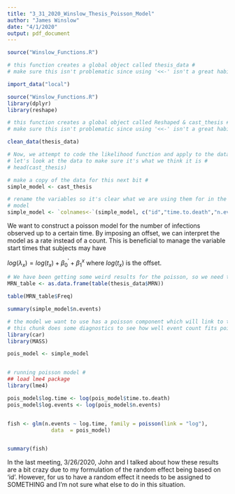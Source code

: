 ---
title: "3_31_2020_Winslow_Thesis_Poisson_Model"
author: "James Winslow"
date: "4/1/2020"
output: pdf_document
---
```{r Import_Data}
source("Winslow_Functions.R")

# this function creates a global object called thesis_data #
# make sure this isn't problematic since using '<<-' isn't a great habit #

import_data("local")
```

```{r}
source("Winslow_Functions.R")
library(dplyr)
library(reshape)

# this function creates a global object called Reshaped & cast_thesis #
# make sure this isn't problematic since using '<<-' isn't a great habit #

clean_data(thesis_data)

```


```{r}
# Now, we attempt to code the likelihood function and apply to the data
# let's look at the data to make sure it's what we think it is #
# head(cast_thesis)

# make a copy of the data for this next bit #
simple_model <- cast_thesis

# rename the variables so it's clear what we are using them for in the simple
# model
simple_model <- `colnames<-`(simple_model, c("id","time.to.death","n.events","dead"))
```
We want to construct a poisson model for the number of infections observed up to a certain time. By imposing an offset, we can interpret the model as a rate instead of a count. This is beneficial to manage the variable start times that subjects may have  

$log(\lambda_{x}) = log(t_{x}) + \beta^{'}_{0} + \beta^{x}_{1}$ \newline
where $log(t_{x})$ is the offset.

```{r}
# We have been getting some weird results for the poisson, so we need to look at # what is going on
MRN_table <- as.data.frame(table(thesis_data$MRN))

table(MRN_table$Freq)

summary(simple_model$n.events)
```

```{r}

# the model we want to use has a poisson component which will link to the survival model via the fraily (random effect) #
# this chunk does some diagnostics to see how well event count fits pois dist #
library(car)
library(MASS)

pois_model <- simple_model


# running poisson model #
## load lme4 package
library(lme4)

pois_model$log.time <- log(pois_model$time.to.death)
pois_model$log.events <- log(pois_model$n.events)


fish <- glm(n.events ~ log.time, family = poisson(link = "log"),
              data  = pois_model)


summary(fish)
```

In the last meeting, 3/26/2020, John and I talked about how these results are a bit crazy due to my formulation of the random effect being based on 'id'. 
However, for us to have a random effect it needs to be assigned to SOMETHING and I'm not sure what else to do in this situation.
